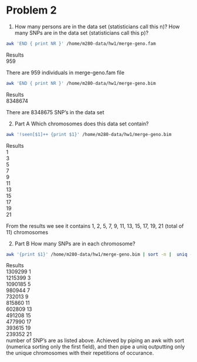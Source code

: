 # Problem 2

(1) How many persons are in the data set (statisticians call this n)? How many SNPs are in the data set (statisticians call this p)?   

```bash
awk 'END { print NR }' /home/m280-data/hw1/merge-geno.fam
```

Results   
959
 
There are 959 individuals in merge-geno.fam file   

```bash
awk 'END { print NR }' /home/m280-data/hw1/merge-geno.bim
```

Results   
8348674   

There are 8348675 SNP's in the data set   

(2) Part A Which chromosomes does this data set contain?   

```bash
awk '!seen[$1]++ {print $1}' /home/m280-data/hw1/merge-geno.bim
```

Results   
1   
3   
5   
7   
9   
11   
13   
15   
17   
19   
21   

From the results we see it contains 1, 2, 5, 7, 9, 11, 13, 15, 17, 19, 21 (total of 11) chromosomes

(2) Part B  How many SNPs are in each chromosome?   
```bash
awk '{print $1}' /home/m280-data/hw1/merge-geno.bim | sort -n |  uniq -c
```

Results   
1309299 1   
1215399 3   
1090185 5   
 980944 7   
 732013 9   
 815860 11   
 602809 13   
 491208 15   
 477990 17   
 393615 19   
 239352 21  
 number of SNP's are as listed above. Achieved by piping an awk with sort (numerica sorting only the first field), and then pipe a uniq outputting only the unique chromosomes with their repetitions of occurance. 
 
 
 